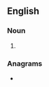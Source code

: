 {{also|tie ins}}
==English==

===Noun===
{{head|en|noun plural form}}

# {{plural of|tie-in|lang=en}}

===Anagrams===
* {{anagrams|en|a=eiinst|seniti|tinies}}